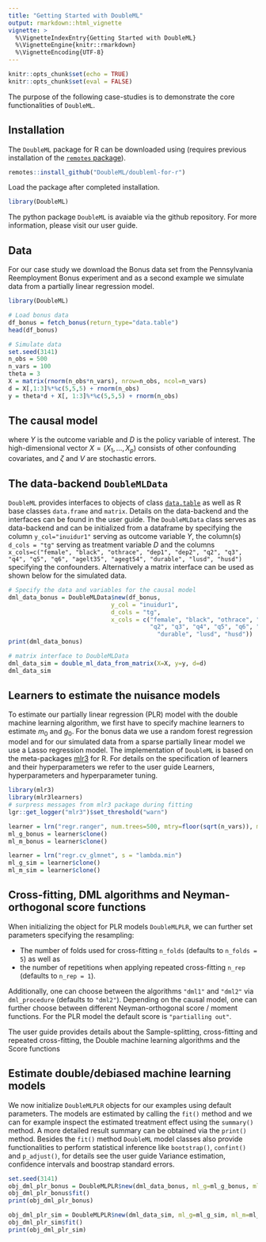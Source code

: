```yaml
---
title: "Getting Started with DoubleML"
output: rmarkdown::html_vignette
vignette: >
  %\VignetteIndexEntry{Getting Started with DoubleML}
  %\VignetteEngine{knitr::rmarkdown}
  %\VignetteEncoding{UTF-8}
---
```


```r
knitr::opts_chunk$set(echo = TRUE)
knitr::opts_chunk$set(eval = FALSE)
```

The purpose of the following case-studies is to demonstrate the core functionalities of `DoubleML`.


## Installation 

The `DoubleML` package for R can be downloaded using (requires previous installation of the [`remotes` package](https://remotes.r-lib.org/index.html)).

```r
remotes::install_github("DoubleML/doubleml-for-r")
```

Load the package after completed installation. 

```r
library(DoubleML)
```

The python package `DoubleML` is avaiable via the github repository. For more information, please visit our user guide. 

## Data

For our case study we download the Bonus data set from the Pennsylvania Reemployment Bonus experiment and as a second example we simulate data from a partially linear regression model.

```r
library(DoubleML)

# Load bonus data
df_bonus = fetch_bonus(return_type="data.table")
head(df_bonus)

# Simulate data
set.seed(3141)
n_obs = 500
n_vars = 100
theta = 3
X = matrix(rnorm(n_obs*n_vars), nrow=n_obs, ncol=n_vars)
d = X[,1:3]%*%c(5,5,5) + rnorm(n_obs)
y = theta*d + X[, 1:3]%*%c(5,5,5) + rnorm(n_obs)
```


## The causal model

\begin{align*}
Y = D \theta_0 + g_0(X) + \zeta, & &\mathbb{E}(\zeta | D,X) = 0, \\
D = m_0(X) + V, & &\mathbb{E}(V | X) = 0,
\end{align*}
where $Y$ is the outcome variable and $D$ is the policy variable of interest.
The high-dimensional vector $X = (X_1, \ldots, X_p)$ consists of other confounding covariates,
and $\zeta$ and $V$ are stochastic errors.

## The data-backend `DoubleMLData`

`DoubleML` provides interfaces to objects of class [`data.table`](https://rdatatable.gitlab.io/data.table/) as well as R base classes `data.frame` and `matrix`. Details on the data-backend and the interfaces can be found in the user guide. The `DoubleMLData` class serves as data-backend and can be initialized from a dataframe by specifying the column `y_col="inuidur1"` serving as outcome variable $Y$, the column(s) `d_cols = "tg"` serving as treatment variable $D$ and the columns `x_cols=c("female", "black", "othrace", "dep1", "dep2", "q2", "q3", "q4", "q5", "q6", "agelt35", "agegt54", "durable", "lusd", "husd")` specifying the confounders. Alternatively a matrix interface can be used as shown below for the simulated data.


```r
# Specify the data and variables for the causal model
dml_data_bonus = DoubleMLData$new(df_bonus,
                             y_col = "inuidur1",
                             d_cols = "tg",
                             x_cols = c("female", "black", "othrace", "dep1", "dep2",
                                        "q2", "q3", "q4", "q5", "q6", "agelt35", "agegt54",
                                          "durable", "lusd", "husd"))
print(dml_data_bonus)

# matrix interface to DoubleMLData
dml_data_sim = double_ml_data_from_matrix(X=X, y=y, d=d)
dml_data_sim
```


## Learners to estimate the nuisance models

To estimate our partially linear regression (PLR) model with the double machine learning algorithm, we first have to specify machine learners to estimate $m_0$ and $g_0$. For the bonus data we use a random forest regression model and for our simulated data from a sparse partially linear model we use a Lasso regression model. The implementation of `DoubleML` is based on the meta-packages [mlr3](https://mlr3.mlr-org.com/) for R. For details on the specification of learners and their hyperparameters we refer to the user guide Learners, hyperparameters and hyperparameter tuning.

```r
library(mlr3)
library(mlr3learners)
# surpress messages from mlr3 package during fitting
lgr::get_logger("mlr3")$set_threshold("warn")

learner = lrn("regr.ranger", num.trees=500, mtry=floor(sqrt(n_vars)), max.depth=5, min.node.size=2)
ml_g_bonus = learner$clone()
ml_m_bonus = learner$clone()

learner = lrn("regr.cv_glmnet", s = "lambda.min")
ml_g_sim = learner$clone()
ml_m_sim = learner$clone()
```


## Cross-fitting, DML algorithms and Neyman-orthogonal score functions

When initializing the object for PLR models `DoubleMLPLR`, we can further set parameters specifying the resampling: 

* The number of folds used for cross-fitting `n_folds` (defaults to `n_folds = 5`) as well as 
* the number of repetitions when applying repeated cross-fitting `n_rep` (defaults to `n_rep = 1`). 

Additionally, one can choose between the algorithms `"dml1"` and `"dml2"` via `dml_procedure` (defaults to `"dml2"`). Depending on the causal model, one can further choose between different Neyman-orthogonal score / moment functions. For the PLR model the default score is `"partialling out"`.

The user guide provides details about the Sample-splitting, cross-fitting and repeated cross-fitting, the Double machine learning algorithms and the Score functions


## Estimate double/debiased machine learning models

We now initialize `DoubleMLPLR` objects for our examples using default parameters. The models are estimated by calling the `fit()` method and we can for example inspect the estimated treatment effect using the `summary()` method. A more detailed result summary can be obtained via the `print()` method. Besides the `fit()` method `DoubleML` model classes also provide functionalities to perform statistical inference like `bootstrap()`, `confint()` and `p_adjust()`, for details see the user guide Variance estimation, confidence intervals and boostrap standard errors.

```r
set.seed(3141)
obj_dml_plr_bonus = DoubleMLPLR$new(dml_data_bonus, ml_g=ml_g_bonus, ml_m=ml_m_bonus)
obj_dml_plr_bonus$fit()
print(obj_dml_plr_bonus)

obj_dml_plr_sim = DoubleMLPLR$new(dml_data_sim, ml_g=ml_g_sim, ml_m=ml_m_sim)
obj_dml_plr_sim$fit()
print(obj_dml_plr_sim)
```






